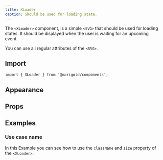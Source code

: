 ```yaml
---
title: XLoader
caption: Should be used for loading state.
---
```


The `<XLoader>` component, is a simple `<SVG>` that should be used for loading states.
It should be displayed when the user is waiting for an upcoming event.

You can use all regular attributes of the `<SVG>`.

## Import

```tsx
import { XLoader } from '@marigold/components';
```

## Appearance

<AppearanceTable component={title} />

## Props

<PropsTable componentFile="XLoader.tsx" />

## Examples

### Use case name

In this Example you can see how to use the `className` and `size` property of the `<XLoader>`.

<ComponentDemo file="./XLoader-props.demo.tsx" />

